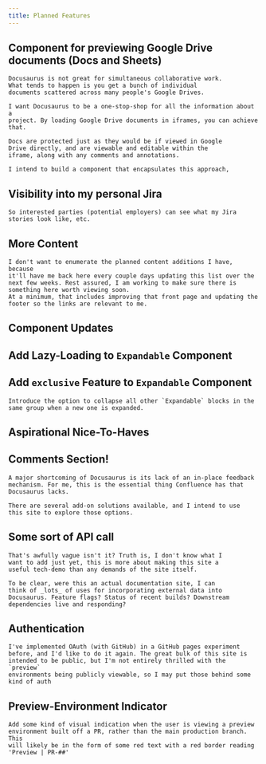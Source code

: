 ```yaml
---
title: Planned Features
---
```


## Component for previewing Google Drive documents (Docs and Sheets)
    Docusaurus is not great for simultaneous collaborative work.
    What tends to happen is you get a bunch of individual
    documents scattered across many people's Google Drives.

    I want Docusaurus to be a one-stop-shop for all the information about a
    project. By loading Google Drive documents in iframes, you can achieve that.

    Docs are protected just as they would be if viewed in Google
    Drive directly, and are viewable and editable within the
    iframe, along with any comments and annotations.

    I intend to build a component that encapsulates this approach,
## Visibility into my personal Jira
    So interested parties (potential employers) can see what my Jira stories look like, etc.
## More Content
    I don't want to enumerate the planned content additions I have, because
    it'll have me back here every couple days updating this list over the
    next few weeks. Rest assured, I am working to make sure there is
    something here worth viewing soon.
    At a minimum, that includes improving that front page and updating the
    footer so the links are relevant to me.
## Component Updates
## Add Lazy-Loading to `Expandable` Component
## Add `exclusive` Feature to `Expandable` Component
    Introduce the option to collapse all other `Expandable` blocks in the
    same group when a new one is expanded.

## Aspirational Nice-To-Haves
## Comments Section!
    A major shortcoming of Docusaurus is its lack of an in-place feedback
    mechanism. For me, this is the essential thing Confluence has that Docusaurus lacks.

    There are several add-on solutions available, and I intend to use
    this site to explore those options.
## Some sort of API call
    That's awfully vague isn't it? Truth is, I don't know what I
    want to add just yet, this is more about making this site a
    useful tech-demo than any demands of the site itself.

    To be clear, were this an actual documentation site, I can
    think of _lots_ of uses for incorporating external data into
    Docusaurus. Feature flags? Status of recent builds? Downstream
    dependencies live and responding?
## Authentication
    I've implemented OAuth (with GitHub) in a GitHub pages experiment
    before, and I'd like to do it again. The great bulk of this site is
    intended to be public, but I'm not entirely thrilled with the `preview`
    environments being publicly viewable, so I may put those behind some
    kind of auth
## Preview-Environment Indicator
    Add some kind of visual indication when the user is viewing a preview
    environment built off a PR, rather than the main production branch. This
    will likely be in the form of some red text with a red border reading
    'Preview | PR-##'
